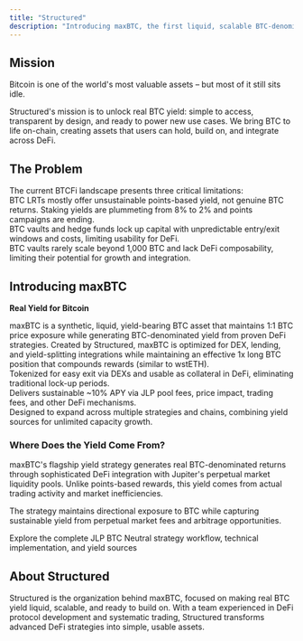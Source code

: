 ```yaml
---
title: "Structured"
description: "Introducing maxBTC, the first liquid, scalable BTC-denominated yield asset"
---
```


## Mission

Bitcoin is one of the world's most valuable assets – but most of it still sits idle.

Structured's mission is to unlock real BTC yield: simple to access, transparent by design, and ready to power new use cases. We bring BTC to life on-chain, creating assets that users can hold, build on, and integrate across DeFi.

## The Problem

<div className="text-sm">
The current BTCFi landscape presents three critical limitations:
</div>

<CardGroup cols={3}>
  <Card title="No Real Yield" icon="ticket" iconType="duotone">
    <div className="text-sm">BTC LRTs mostly offer unsustainable points-based yield, not genuine BTC returns. Staking yields are plummeting from 8% to 2% and points campaigns are ending.</div>
  </Card>
  
  <Card title="Illiquidity" icon="lock" iconType="duotone">
    <div className="text-sm">BTC vaults and hedge funds lock up capital with unpredictable entry/exit windows and costs, limiting usability for DeFi.</div>
  </Card>
  
  <Card title="Not Scalable" icon="chart-network" iconType="duotone">
    <div className="text-sm">BTC vaults rarely scale beyond 1,000 BTC and lack DeFi composability, limiting their potential for growth and integration.</div>
  </Card>
</CardGroup>

## Introducing maxBTC

**Real Yield for Bitcoin**

<div className="text-sm">
maxBTC is a synthetic, liquid, yield-bearing BTC asset that maintains 1:1 BTC price exposure while generating BTC-denominated yield from proven DeFi strategies. Created by Structured, maxBTC is optimized for DEX, lending, and yield-splitting integrations while maintaining an effective 1x long BTC position that compounds rewards (similar to wstETH).
</div>

<CardGroup cols={3}>
  <Card title="Liquid" icon="droplet" iconType="duotone">
    <div className="text-sm">Tokenized for easy exit via DEXs and usable as collateral in DeFi, eliminating traditional lock-up periods.</div>
  </Card>
  
  <Card title="Real BTC Yield" icon="bitcoin" iconType="duotone">
    <div className="text-sm">Delivers sustainable ~10% APY via JLP pool fees, price impact, trading fees, and other DeFi mechanisms.</div>
  </Card>
  
  <Card title="Infinitely Scalable" icon="chart-line-up" iconType="duotone">
    <div className="text-sm">Designed to expand across multiple strategies and chains, combining yield sources for unlimited capacity growth.</div>
  </Card>
</CardGroup>

### Where Does the Yield Come From?

maxBTC's flagship yield strategy generates real BTC-denominated returns through sophisticated DeFi integration with Jupiter's perpetual market liquidity pools. Unlike points-based rewards, this yield comes from actual trading activity and market inefficiencies.

The strategy maintains directional exposure to BTC while capturing sustainable yield from perpetual market fees and arbitrage opportunities.

<Card title="Learn About the Strategy" icon="chart-line" href="/strategy/overview">
  Explore the complete JLP BTC Neutral strategy workflow, technical implementation, and yield sources
</Card>

## About Structured

<div className="text-sm">
Structured is the organization behind maxBTC, focused on making real BTC yield liquid, scalable, and ready to build on. With a team experienced in DeFi protocol development and systematic trading, Structured transforms advanced DeFi strategies into simple, usable assets.
</div>

